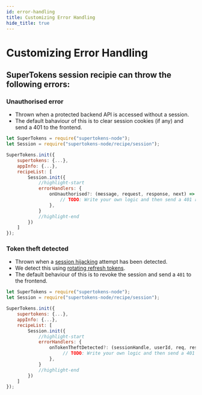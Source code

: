 ```yaml
---
id: error-handling
title: Customizing Error Handling
hide_title: true
---
```


<!-- COPY DOCS -->
<!-- ./session/common-customizations/sessions/error-handling.mdx -->


# Customizing Error Handling

## SuperTokens session recipie can throw the following errors:

### Unauthorised error
- Thrown when a protected backend API is accessed without a session.
- The default bahaviour of this is to clear session cookies (if any) and send a 401 to the frontend.

<BackendSDKTabs>
<TabItem value="nodejs">

```js
let SuperTokens = require("supertokens-node");
let Session = require("supertokens-node/recipe/session");

SuperTokens.init({
    supertokens: {...},
    appInfo: {...},
    recipeList: [
        Session.init({
            //highlight-start
            errorHandlers: {
                onUnauthorised?: (message, request, response, next) => {
                    // TODO: Write your own logic and then send a 401 response to the frontend
                },
            }
            //highlight-end
        })
    ]
});
```
</TabItem>
</BackendSDKTabs>


### Token theft detected

- Thrown when a [session hijacking](https://en.wikipedia.org/wiki/Session_hijacking) attempt has been detected.
- We detect this using [rotating refresh tokens](https://supertokens.io/blog/the-best-way-to-securely-manage-user-sessions).
- The default behaviour of this is to revoke the session and send a `401` to the frontend.

<BackendSDKTabs>
<TabItem value="nodejs">

```js
let SuperTokens = require("supertokens-node");
let Session = require("supertokens-node/recipe/session");

SuperTokens.init({
    supertokens: {...},
    appInfo: {...},
    recipeList: [
        Session.init({
            //highlight-start
            errorHandlers: {
                onTokenTheftDetected?: (sessionHandle, userId, req, res, next) => {
                     // TODO: Write your own logic and then send a 401 response to the frontend
                },
            }
            //highlight-end
        })
    ]
});
```
</TabItem>
</BackendSDKTabs>